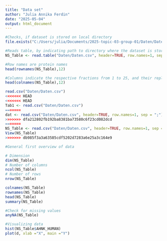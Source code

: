 ```yaml
---
title: "Data set"
author: "Julia Annika Ferdin"
date: "2025-05-04"
output: html_document
---
```

```r
#Checks, if dataset is stored on local directory
file.exists("C:/Users/julia/Documents/2025-topic-03-group-01/Daten/Daten.csv")
```
```r
#Reads table, by indicating path to directory where the dataset is stored, and stores it to variable NS_Table (NS for Non-synchronizied)
NS_Table <- read.table("Daten/Daten.csv", header=TRUE, row.names=1, sep = ";")
```

```r
#Row names are protein names
head(rownames(NS_Table),12)

#Columns indicate the respective fractions from 1 to 25, and their replicated
head(colnames(NS_Table),12)
```

```r
read.csv("Daten/Daten.csv")
<<<<<<< HEAD
<<<<<<< HEAD
Tab1 <- read.csv("Daten/Daten.csv")
=======
dat <- read.csv("Daten/Daten.csv", header=TRUE, row.names=1, sep = ";")
>>>>>>> dfa212802fb192ba8381ba73580c6f23cd082dcd
=======
NS_Table <- read.csv("Daten/Daten.csv", header=TRUE, row.names=1, sep = ";")
View(NS_Table)
>>>>>>> db985f3a3a63585cdf5202d7283a6e25a3c164e9
```


```r
#General first overview of data

# Dimension
dim(NS_Table)
# Number of columns
ncol(NS_Table)
# Number of rows
nrow(NS_Table)

colnames(NS_Table)
rownames(NS_Table)
head(NS_Table)
summary(NS_Table)
```

```r
#Check for missing values
anyNA(NS_Table)
```

```r
#Visualizing data
hist(NS_Table$AHNK_HUMAN)
plot(d, xlab ="X", main ="Y")
```
